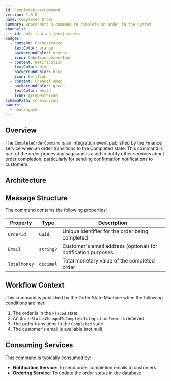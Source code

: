 ```yaml
---
id: CompleteOrderCommand
version: 1.0.0
name: Completed Order
summary: Represents a command to complete an order in the system
channels:
  - id: notification.{env}.events
badges:
  - content: Orchestrated
    textColor: orange
    backgroundColor: orange
    icon: CubeTransparentIcon
  - content: Notification
    textColor: blue
    backgroundColor: blue
    icon: BellIcon
  - content: Channel:amqp
    backgroundColor: green
    textColor: white
    icon: ArrowPathIcon
schemaPath: schema.json
owners:
  - nhanxnguyen
---
```


## Overview

The `CompleteOrderCommand` is an integration event published by the Finance service when an order transitions to the Completed state. This command is part of the order processing saga and is used to notify other services about order completion, particularly for sending confirmation notifications to customers.

## Architecture

<NodeGraph />

## Message Structure

The command contains the following properties:

| Property     | Type      | Description                                                   |
| ------------ | --------- | ------------------------------------------------------------- |
| `OrderId`    | `Guid`    | Unique identifier for the order being completed               |
| `Email`      | `string?` | Customer's email address (optional) for notification purposes |
| `TotalMoney` | `decimal` | Total monetary value of the completed order                   |

## Workflow Context

This command is published by the Order State Machine when the following conditions are met:

1. The order is in the `Placed` state
2. An `OrderStatusChangedToCompleteIntegrationEvent` is received
3. The order transitions to the `Completed` state
4. The customer's email is available (not null)

## Consuming Services

This command is typically consumed by:

- **Notification Service**: To send order completion emails to customers
- **Ordering Service**: To update the order status in the database
